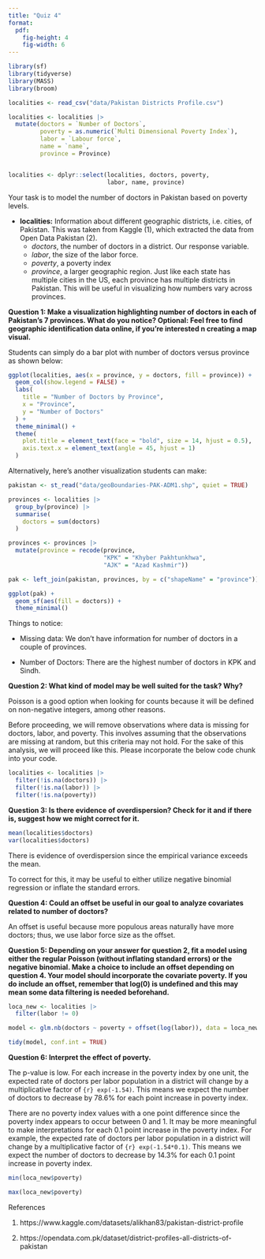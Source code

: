 ```yaml
---
title: "Quiz 4"
format: 
  pdf:
    fig-height: 4
    fig-width: 6
---
```


```r

library(sf)
library(tidyverse)
library(MASS)
library(broom)
```



```r
localities <- read_csv("data/Pakistan Districts Profile.csv")
```

```r
localities <- localities |>
  mutate(doctors = `Number of Doctors`,
         poverty = as.numeric(`Multi Dimensional Poverty Index`),
         labor = `Labour force`,
         name = `name`,
         province = Province)


localities <- dplyr::select(localities, doctors, poverty, 
                            labor, name, province)


```





::: {.callout-note title="Introduction to the Data."}

Your task is to model the number of doctors in Pakistan based on poverty levels.

- **localities:** Information about different geographic districts, i.e. cities, of Pakistan. This was taken from Kaggle (1), which extracted the data from Open Data Pakistan (2).
  - *doctors*, the number of doctors in a district. Our response variable.
  - *labor*, the size of the labor force.
  - *poverty*, a poverty index
  - *province*, a larger geographic region. Just like each state has multiple cities in the US, each province has multiple districts in Pakistan. This will be useful in visualizing how numbers vary across provinces.
  
:::


**Question 1: Make a visualization highlighting number of doctors in each of Pakistan's 7 provinces. What do you notice? Optional: Feel free to find geographic identification data online, if you're interested n creating a map visual.**

Students can simply do a bar plot with number of doctors versus province as shown below:

```r
ggplot(localities, aes(x = province, y = doctors, fill = province)) +
  geom_col(show.legend = FALSE) +
  labs(
    title = "Number of Doctors by Province",
    x = "Province",
    y = "Number of Doctors"
  ) +
  theme_minimal() +
  theme(
    plot.title = element_text(face = "bold", size = 14, hjust = 0.5),
    axis.text.x = element_text(angle = 45, hjust = 1)
  )
```


Alternatively, here's another visualization students can make:

```r

pakistan <- st_read("data/geoBoundaries-PAK-ADM1.shp", quiet = TRUE)


```
```r
provinces <- localities |>
  group_by(province) |>
  summarise(
    doctors = sum(doctors)
  )

provinces <- provinces |>
  mutate(province = recode(province,
                           "KPK" = "Khyber Pakhtunkhwa",
                           "AJK" = "Azad Kashmir"))
```


```r
pak <- left_join(pakistan, provinces, by = c("shapeName" = "province"))
```


```r
ggplot(pak) +
  geom_sf(aes(fill = doctors)) +
  theme_minimal()
```

Things to notice: 

  - Missing data: We don't have information for number of doctors in a couple of provinces. 

  - Number of Doctors: There are the highest number of doctors in KPK and Sindh. 


\newpage
**Question 2: What kind of model may be well suited for the task? Why?**

Poisson is a good option when looking for counts because it will be defined on non-negative integers, among other reasons. 


::: {.callout-note title="Additional Instructions."}
Before proceeding, we will remove observations where data is missing for doctors, labor, and poverty. This involves assuming that the observations are missing at random, but this criteria may not hold. For the sake of this analysis, we will proceed like this. Please incorporate the below code chunk into your code. 
:::


```r
localities <- localities |>
  filter(!is.na(doctors)) |>
  filter(!is.na(labor)) |>
  filter(!is.na(poverty))
```

\newpage
**Question 3: Is there evidence of overdispersion? Check for it and if there is, suggest how we might correct for it. **

```r
mean(localities$doctors)
var(localities$doctors)
```
There is evidence of overdispersion since the empirical variance exceeds the mean. 

To correct for this, it may be useful to either utilize negative binomial regression or inflate the standard errors. 





\newpage

**Question 4: Could an offset be useful in our goal to analyze covariates related to number of doctors?**

An offset is useful because more populous areas naturally have more doctors; thus, we use labor force size as the offset.

\newpage
**Question 5: Depending on your answer for question 2, fit a model using either the regular Poisson (without inflating standard errors) or the negative binomial. Make a choice to include an offset depending on question 4. Your model should incorporate the covariate poverty. If you do include an offset, remember that log(0) is undefined and this may mean some data filtering is needed beforehand.**



```r
loca_new <- localities |>
  filter(labor != 0)
```

```r
model <- glm.nb(doctors ~ poverty + offset(log(labor)), data = loca_new)

tidy(model, conf.int = TRUE)

```

\newpage

**Question 6: Interpret the effect of poverty. **

The p-value is low. For each increase in the poverty index by one unit, the expected rate of doctors per labor population in a district will change by a multiplicative factor of `{r} exp(-1.54)`. This means we expect the number of doctors to decrease by 78.6% for each point increase in poverty index. 

There are no poverty index values with a one point difference since the poverty index appears to occur between 0 and 1. It may be more meaningful to make interpretations for each 0.1 point increase in the poverty index. For example, the expected rate of doctors per labor population in a district will change by a multiplicative factor of `{r} exp(-1.54*0.1)`. This means we expect the number of doctors to decrease by 14.3% for each 0.1 point increase in poverty index.

```r
min(loca_new$poverty)

max(loca_new$poverty)
```


References

(1) https://www.kaggle.com/datasets/alikhan83/pakistan-district-profile

(2) https://opendata.com.pk/dataset/district-profiles-all-districts-of-pakistan 